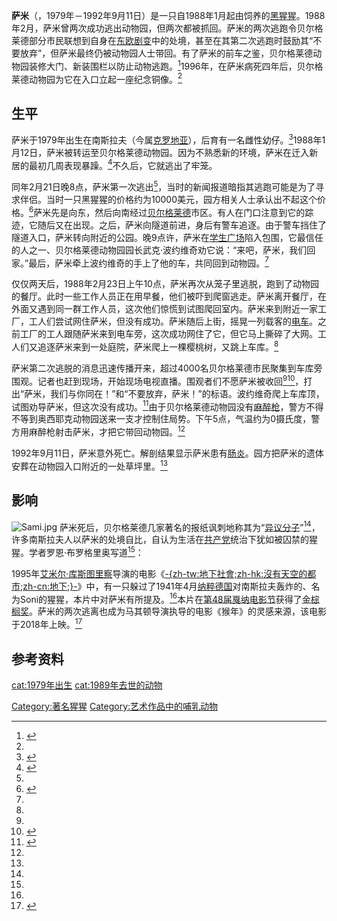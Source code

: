 {{infobox animal
|name = 萨米<br>{{nobold|{{lang|sr|Сами}}}}
|image = Majmun-Sami-spomenik-Beo-Zoo-Vrt.jpg
|caption = 设于贝尔格莱德动物园的萨米的铜像
|gender = [[雄性|雄性]]
|species = [[黑猩猩|黑猩猩]]
|birth_date = 1979年
|birth_place = [[南斯拉夫联邦|南斯拉夫联邦]][[克罗地亚社会主义共和国|克罗地亚]][[奥西耶克|奥西耶克]]动物园
|death_date = {{death date and age|1992|09|11|1979||}}
|death_place = [[南联盟|南联盟]][[塞爾維亞共和國_(1992年－2006年)|塞尔维亚]]贝尔格莱德动物园<br>（同安葬地）
|breeding_institutions = {{ubl|奥西耶克动物园（1979－1988）|贝尔格莱德动物园（1988－1992）}}
}}'''萨米'''（{{Lang-sr|Сами|translit=Sami}}，1979年－1992年9月11日）是一只自1988年1月起由{{Le|贝尔格莱德动物园|Belgrade Zoo}}饲养的[[黑猩猩|黑猩猩]]。1988年2月，萨米曾两次成功逃出动物园，但两次都被抓回。萨米的两次逃跑令贝尔格莱德部分市民联想到自身在[[东欧剧变|东欧剧变]]中的处境，甚至在其第二次逃跑时鼓励其“不要放弃”，但萨米最终仍被动物园人士带回。有了萨米的前车之鉴，贝尔格莱德动物园装修大门、新装围栏以防止动物逃跑。<ref>{{Cite web|title=Hidden Belgrade (52): Rise, Fall and Rise Again of Belgrade Zoo|url=https://thenutshelltimes.com/2020/05/22/hidden-belgrade-52-rise-fall-and-rise-again-of-belgrade-zoo/|accessdate=2021-02-11|author=|date=2020-05-22|last=Garcevic|first=Srdjan|format=|work=The Nutshell Times|publisher=|language=en-US}}</ref>1996年，在萨米病死四年后，贝尔格莱德动物园为它在入口立起一座纪念铜像。<ref name=":1" />{{Rp|286}}

== 生平 ==
{{UTC time|欧洲中部时间|+1}}

萨米于1979年出生在南斯拉夫{{Le|奥西耶克动物园及水族馆|Osijek Zoo and Aquarium|奥西耶克动物园}}（今属[[克罗地亚|克罗地亚]]），后育有一名雌性幼仔。<ref>{{Cite web|title=Jedan je Sami!|url=https://mondo.rs/Info/Drustvo/a920361/Beogradski-zoo-vrt-80.-rodjendan.html|accessdate=2021-02-11|work=Mondo Portal|language=sr}}</ref>1988年1月12日，萨米被转运至贝尔格莱德动物园。因为不熟悉新的环境，萨米在迁入新居的最初几周表现暴躁。<ref name=":0">{{Cite web|title=Šimpanza Sami|url=https://www.beozoovrt.rs/heroji-vrta/sami/?lang=sr|accessdate=2021-02-11|author=|date=|format=|publisher=Belgrade Zoo|language=sr}}</ref>不久后，它就逃出了牢笼。

同年2月21日晚8点，萨米第一次逃出<ref name=":0" />，当时的新闻报道暗指其逃跑可能是为了寻求伴侣。当时一只黑猩猩的价格约为10000美元，园方相关人士承认出不起这个价格。<ref>{{Cite web|title=Lovesick Chimp Chump Without Movie Ticket|url=https://www.latimes.com/archives/la-xpm-1988-02-22-mn-30140-story.html|accessdate=2021-02-11|author=|date=1988-02-22|format=|work=Los Angeles Times|publisher=|language=en-US}}</ref>萨米先是向东，然后向南经过[[贝尔格莱德|贝尔格莱德]]市区。有人在{{Le|退伍兵俱乐部大楼|Veterans' Club Building}}门口注意到它的踪迹，它随后又在{{Le|巴尔干电影院|Balkan Cinema building, Belgrade}}出现。之后，萨米向隧道前进，身后有警车追逐。由于警车挡住了隧道入口，萨米转向附近的公园。晚9点许，萨米在[[學生廣場|学生广场]]陷入包围，它最信任的人之一、贝尔格莱德动物园园长武克·波约维奇劝它说：“来吧，萨米，我们回家。”最后，萨米牵上波约维奇的手上了他的车，共同回到动物园。<ref name=":0" />

仅仅两天后，1988年2月23日上午10点，萨米再次从笼子里逃脱，跑到了动物园的餐厅。此时一些工作人员正在用早餐，他们被吓到爬窗逃走。萨米离开餐厅，在外面又遇到同一群工作人员，这次他们惊慌到试图爬回室内。萨米来到附近一家工厂，工人们尝试网住萨米，但没有成功。萨米随后上街，摇晃一列载客的[[有轨电车|电车]]。之前工厂的工人跟随萨米来到电车旁，这次成功网住了它，但它马上撕碎了大网。工人们又追逐萨米来到一处庭院，萨米爬上一棵樱桃树，又跳上车库。<ref name=":0" />

萨米第二次逃脱的消息迅速传播开来，超过4000名贝尔格莱德市民聚集到车库旁围观。记者也赶到现场，开始现场电视直播。围观者们不愿萨米被收回<ref name=":0" /><ref name=":1">{{Cite journal|title=REORIENT ING THE SPACE OF CONTAINMENT, OR FROM ZOOSPHERE TO NOÖSPHERE AND BEYOND|author=|url=https://www.academia.edu/39314303/REORIENT_ING_THE_SPACE_OF_CONTAINMENT_OR_FROM_ZOOSPHERE_TO_NO%C3%96SPHERE_AND_BEYOND|last=Broglio|first=Ron|journal=Zoo Studies: A New Humanities|issue=|doi=|others=|year=|volume=|page=|language=en|isbn=978-0-77355-690-4}}</ref>，打出“萨米，我们与你同在！”和“不要放弃，萨米！”的标语。波约维奇爬上车库顶，试图劝导萨米，但这次没有成功。<ref>{{Cite news|title=Belgrade Journal; In Warring Balkans, His Is a Peaceable Kingdom (Published 1994)|url=https://www.nytimes.com/1994/06/14/world/belgrade-journal-in-warring-balkans-his-is-a-peaceable-kingdom.html|newspaper=The New York Times|date=1994-06-14|accessdate=2021-02-11|issn=0362-4331|language=en-US|first=Roger|last=Cohen}}</ref>由于贝尔格莱德动物园没有[[麻醉枪|麻醉枪]]，警方不得不等到奥西耶克动物园送来一支才控制住局势。下午5点，气温约为0摄氏度，警方用麻醉枪射击萨米，才把它带回动物园。<ref name=":0" />

1992年9月11日，萨米意外死亡。解剖结果显示萨米患有[[肠炎|肠炎]]。园方把萨米的遗体安葬在动物园入口附近的一处草坪里。<ref name=":0" />

== 影响 ==
[[File:Sami.jpg|thumb]]
萨米死后，贝尔格莱德几家著名的报纸讽刺地称其为“[[异议分子|异议分子]]”<ref name=":1" />{{Rp|285}}，许多南斯拉夫人以萨米的处境自比，自认为生活在[[南斯拉夫共产党|共产党]]统治下犹如被囚禁的猩猩。学者罗恩·布罗格里奥写道<ref name=":1" />{{Rp|286}}：

{{cquote|1=萨米的外逃令人们对他生活在困境中产生了同情，短暂地打破了社会的框架。这只动物没有遵守在社会中规定的地位，其率直的斗争点燃了贝尔格莱德市民心底的愿望。假如萨米是个人的话，他周围的人一定会被逮捕；但作为人类社交圈外的一只动物，他有让人无后顾之忧为他喝彩欢呼的力量。在一浪高过一浪的呼声中，人类和黑猩猩的心结连在了一起。[[生物政治学|生物政治学]]把黑猩猩局限在人类的领域之外，这反过来让人类被南斯拉夫的共产党体制钳制得更紧。有了萨米，贝尔格莱德人民能够想象出一个不一样的世界。就算只有片刻，人类和黑猩猩终于能在地缘政治生态上平起平坐。}}

1995年[[艾米尔·库斯图里察|艾米尔·库斯图里察]]导演的电影《[[地下社會_(電影)|-{zh-tw:地下社會;zh-hk:沒有天空的都市;zh-cn:地下;}-]]》中，有一只躲过了1941年4月[[纳粹德国|纳粹德国]]对南斯拉夫轰炸的、名为Soni的猩猩，本片中对萨米有所提及。<ref name=":1" />{{Rp|285}}本片在[[第48屆康城電影節|第48届戛纳电影节]]获得了[[金棕榈奖|金棕榈奖]]。萨米的两次逃离也成为马其顿导演{{Le|弗拉基米尔·布拉热夫斯基|Vladimir Blaževski}}执导的电影《猴年》的灵感来源，该电影于2018年上映。<ref>{{Cite web|title=Vladimir Blazevski • Director of Year of the Monkey|url=https://cineuropa.org/en/interview/363004/|accessdate=2021-02-11|author=|date=|format=|work=|publisher=Cineuropa|language=en}}</ref>
{{clear}}

== 参考资料 ==
{{Reflist}}

[[cat:1979年出生|cat:1979年出生]]
[[cat:1989年去世的动物|cat:1989年去世的动物]]
[[Category:著名猩猩|Category:著名猩猩]]
[[Category:艺术作品中的哺乳动物|Category:艺术作品中的哺乳动物]]
{{DEFAULTSORT:Sami}}